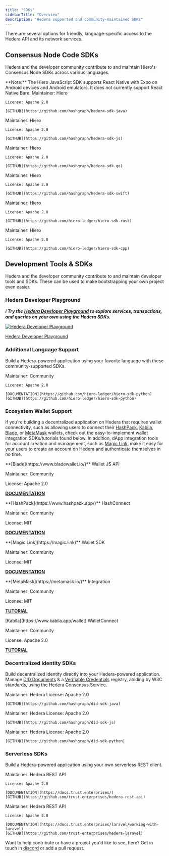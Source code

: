 ---
title: "SDKs"
sidebarTitle: "Overview"
description: "Hedera supported and community-maintained SDKs"
---

There are several options for friendly, language-specific access to the Hedera API and its network services.

## Consensus Node Code SDKs

Hedera and the developer community contribute to and maintain Hiero's Consensus Node SDKs across various languages.

<Info>
  **Note:** The Hiero JavaScript SDK supports React Native with Expo on Android
  devices and Android emulators. It does not currently support React Native
  Bare.
</Info>

<Columns cols={3}>
  <Card
    title="Hiero Java SDK"
    href="https://github.com/hashgraph/hedera-sdk-java"
    arrow
  >
    Maintainer: Hiero

    License: Apache 2.0

    [GITHUB](https://github.com/hashgraph/hedera-sdk-java)

  </Card>
  <Card
    title="Hiero JavaScript SDK"
    href="https://github.com/hashgraph/hedera-sdk-js"
    arrow
  >
    Maintainer: Hiero

    License: Apache 2.0

    [GITHUB](https://github.com/hashgraph/hedera-sdk-js)

  </Card>
  <Card
    title="Hiero Go SDK"
    href="https://github.com/hashgraph/hedera-sdk-go"
    arrow
  >
    Maintainer: Hiero

    License: Apache 2.0

    [GITHUB](https://github.com/hashgraph/hedera-sdk-go)

  </Card>
  <Card
    title="Hiero Swift SDK"
    href="https://github.com/hashgraph/hedera-sdk-swift"
    arrow
  >
    Maintainer: Hiero

    License: Apache 2.0

    [GITHUB](https://github.com/hashgraph/hedera-sdk-swift)

  </Card>
  <Card
    title="Hiero Rust SDK"
    href="https://github.com/hiero-ledger/hiero-sdk-rust"
    arrow
  >
    Maintainer: Hiero

    License: Apache 2.0

    [GITHUB](https://github.com/hiero-ledger/hiero-sdk-rust)

  </Card>
  <Card
    title="Hiero C++ SDK"
    href="https://github.com/hiero-ledger/hiero-sdk-cpp"
    arrow
  >
    Maintainer: Hiero

    License: Apache 2.0

    [GITHUB](https://github.com/hiero-ledger/hiero-sdk-cpp)

  </Card>
</Columns>

## Development Tools & SDKs

Hedera and the developer community contribute to and maintain developer tools and SDKs. These can be used to make bootstrapping your own project even easier.

### Hedera Developer Playground

**_ℹ️ Try the_** [**_Hedera Developer Playground_**](https://portal.hedera.com/playground) **_to explore services, transactions, and queries on your own using the Hedera SDKs._**

<div className="flex flex-col justify-center items-center w-full mt-4 mb-8 not-prose">
  <a
    href="https://portal.hedera.com/playground"
    target="_blank"
    rel="noopener noreferrer"
    className="no-underline text-center cursor-pointer group"
    style={{ textAlign: "center" }}
  >
    <img
      src="/images/getting-started-hedera-native-developers/playground-screenshot.png"
      alt="Hedera Developer Playground"
      className="mx-auto rounded-lg shadow-sm max-w-[1000px] w-full h-auto mb-0"
      noZoom
    />
    <p className="text-gray-1000 dark:text-gray-500 text-sm font-semibold mt-0 mb-0 text-center underline decoration-[#8853FF] decoration-1 underline-offset-[6px] transition-colors duration-200 group-hover:text-[#8853FF]">
      Hedera Developer Playground
    </p>
  </a>
</div>

### Additional Language Support

Build a Hedera-powered application using your favorite language with these community-supported SDKs.

<Columns cols={2}>
  <Card
    title="Hiero SDK for Python"
    href="https://github.com/hiero-ledger/hiero-sdk-python"
    arrow
  >
    Maintainer: Community

    License: Apache 2.0

    [DOCUMENTATION](https://github.com/hiero-ledger/hiero-sdk-python)
    [GITHUB](https://github.com/hiero-ledger/hiero-sdk-python)

  </Card>
</Columns>

### Ecosystem Wallet Support

If you're building a decentralized application on Hedera that requires wallet connectivity, such as allowing users to connect their [HashPack](https://www.hashpack.app/), [Kabila](https://magic.link/), [Blade](https://bladewallet.io/), or [MetaMask](https://metamask.io/) wallets, check out the easy-to-implement wallet integration SDKs/tutorials found below. In addition, dApp integration tools for account creation and management, such as [Magic Link](https://magic.link/), make it easy for your users to create an account on Hedera and authenticate themselves in no time.

<Columns cols={3}>
  <Card
    img="/images/sdks-and-apis/image.jpg"
    href="https://www.bladewallet.io/"
    arrow
  >
  **[Blade](https://www.bladewallet.io/)** Wallet JS API

Maintainer: Community

License: Apache 2.0

**[DOCUMENTATION](https://blade-labs.github.io/blade-web3.js/)**

  </Card>
  <Card
    img="/images/sdks-and-apis/image2.jpg"
    href="https://www.hashpack.app/"
    arrow
  >
  **[HashPack](https://www.hashpack.app/)** HashConnect

Maintainer: Community

License: MIT

**[DOCUMENTATION](https://www.hashpack.app/hashconnect)**

  </Card>
  <Card
    img="/images/sdks-and-apis/image3.jpg"
    href="https://magic.link/"
    arrow
  >
  **[Magic Link](https://magic.link)** Wallet SDK

Maintainer: Community

License: MIT

**[DOCUMENTATION](https://magic.link/docs/auth/blockchains/hedera)**

  </Card>
  <Card
    img="/images/sdks-and-apis/image4.jpg"
    href="https://metamask.io/"
    arrow
  >
  **[MetaMask](https://metamask.io/)** Integration

Maintainer: Community

License: MIT

**[TUTORIAL](/hedera/tutorials/more-tutorials/develop-a-hedera-dapp-integrated-with-walletconnect)**

  </Card>
  <Card
    img="/images/sdks-and-apis/image5.jpg"
    href="https://www.kabila.app/wallet"
    arrow
  >
  [Kabila](https://www.kabila.app/wallet) WalletConnect

Maintainer: Community

License: Apache 2.0

**[TUTORIAL](https://github.com/Kabila-Tech/hedera-wallet-connect)**

  </Card>
</Columns>

### Decentralized Identity SDKs

Build decentralized identity directly into your Hedera-powered application. Manage [DID Documents](https://www.w3.org/TR/did-core/) & a [Verifiable Credentials](https://www.w3.org/TR/vc-data-model/) registry, abiding by W3C standards, using the Hedera Consensus Service.

<Columns cols={3}>
  <Card
    title="Hedera Java DID SDK"
    href="https://github.com/hashgraph/did-sdk-java"
    arrow
  >
    Maintainer: Hedera
    License: Apache 2.0

    [GITHUB](https://github.com/hashgraph/did-sdk-java)

  </Card>
  <Card
    title="Hedera JavaScript DID SDK"
    href="https://github.com/hashgraph/did-sdk-js"
    arrow
  >
    Maintainer: Hedera
    License: Apache 2.0

    [GITHUB](https://github.com/hashgraph/did-sdk-js)

  </Card>
  <Card
    title="Hiero DID SDK Python"
    href="https://github.com/hiero-ledger/hiero-did-sdk-python"
    arrow
  >
    Maintainer: Hedera
    License: Apache 2.0

    [GITHUB](https://github.com/hashgraph/did-sdk-python)

  </Card>
</Columns>

### Serverless SDKs

Build a Hedera-powered application using your own serverless REST client.

<Columns cols={2}>
  <Card
    title="Serverless Hedera REST API"
    href="https://docs.trust.enterprises/"
    arrow
  >
    Maintainer: Hedera REST API

    License: Apache 2.0

    [DOCUMENTATION](https://docs.trust.enterprises/)
    [GITHUB](https://github.com/trust-enterprises/hedera-rest-api)

  </Card>
  <Card
    title="Serverless Hedera Laravel Package"
    href="https://docs.trust.enterprises/laravel/working-with-laravel"
    arrow
  >
    Maintainer: Hedera REST API

    License: Apache 2.0

    [DOCUMENTATION](https://docs.trust.enterprises/laravel/working-with-laravel)
    [GITHUB](https://github.com/trust-enterprises/hedera-laravel)

  </Card>
</Columns>

Want to help contribute or have a project you'd like to see, here? Get in touch in [discord](http://hedera.com/discord) or add a pull request.
